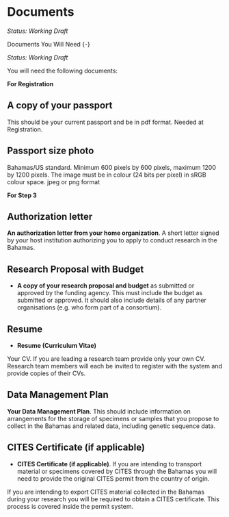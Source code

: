 # Documents

_Status: Working Draft_

Documents You Will Need {-}

_Status: Working Draft_

You will need the following documents:

__For Registration__

## A copy of your passport {-#a-copy-of-your-passport}

This should be your current passport and be in pdf format. Needed at Registration.

## Passport size photo {-#passport-size-photo} 

Bahamas/US standard. Minimum 600 pixels by 600 pixels, maximum 1200 by 1200 pixels. The image must be in colour (24 bits per pixel) in sRGB colour space. jpeg or png format

__For Step 3__

## Authorization letter {-#authorization-letter} 

__An authorization letter from your home organization__. A short letter signed by your host institution authorizing you to apply to conduct research in the Bahamas.


## Research Proposal with Budget {-#researdch-proposal-with-budget} 

- __A copy of your research proposal and budget__ as submitted or approved by the funding agency. This must include the budget as submitted or approved. It should also include details of any partner organisations (e.g. who form part of a consortium).

## Resume {-#resume} 

- __Resume (Curriculum Vitae)__

Your CV. If you are leading a research team provide only your own CV. Research team members will each be invited to register with the system and provide copies of their CVs.

## Data Management Plan {-#data-management-plan} 

__Your Data Management Plan__. This should include information on arrangements for the storage of specimens or samples that you propose to collect in the Bahamas and related data, including genetic sequence data. 
<!---- If you are importing or exporting any specimens you will require a permit from the Animal Import Section of the Department of Agriculture this needs to be clarified--->

## CITES Certificate (if applicable) {-#cites_certificate} 
- __CITES Certificate (if applicable)__. If you are intending to transport material or specimens covered by CITES through the Bahamas you will need to provide the original CITES permit from the country of origin. 

If you are intending to export CITES material collected in the Bahamas during your research you will be required to obtain a CITES certificate. This process is covered inside the permit system.